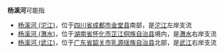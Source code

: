 '''杨溪河'''可能指
*[[杨溪河_(沱江)|杨溪河 (沱江)]]，位于[[四川省|四川省]][[成都市|成都市]][[金堂县|金堂县]]南部，是[[沱江|沱江]]左岸支流
*[[杨溪河_(㵲水)|杨溪河 (㵲水)]]，位于[[湖南省|湖南省]][[怀化市|怀化市]][[芷江侗族自治县|芷江侗族自治县]]境内，是[[㵲阳河|㵲水]]右岸支流
*[[杨溪河_(武江)|杨溪河 (武江)]]，位于[[广东省|广东省]][[韶关市|韶关市]][[乳源瑶族自治县|乳源瑶族自治县]]北部，是[[武江_(河流)|武江]]右岸支流

{{Disambig|Y|cat=三字中国地名消歧义}}